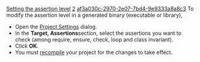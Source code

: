 [[Property:title|Setting the assertion level]]
[[Property:weight|2]]
[[Property:uuid|af3a030c-2970-2e07-7bd4-9e9333a8a8c3]]
To modify the assertion level in a generated binary (executable or library),
* Open the [[Assertion Options|Project Settings]]  dialog. 
* In the '''Target, Assertions'''section, select the assertions you want to check (among require, ensure, check, loop and class invariant). 
* Click '''OK'''. 
* You must [[Generating executables|recompile]]  your project for the changes to take effect. 

{{seealso|<br/>
[[8 Design by Contract (tm), Assertions and Exceptions|Assertions in Eiffel]]  }}




